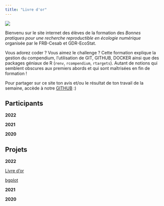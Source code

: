 ```yaml
---
title: "Livre d'or"
---
```


![](data/logo_tout_fondvert.png){fig-align="center"}

Bienvenu sur le site internet des élèves de la formation des *Bonnes pratiques pour une recherche reproductible en écologie numérique* organisée par le FRB-Cesab et GDR-EcoStat.

Vous adorez coder ? Vous aimez le challenge ? Cette formation explique la gestion du compendium, l'utilisation de GIT, GITHUB, DOCKER ainsi que des packages géniaux de R (`renv`, `rcompendium`, `rtargets`). Autant de notions qui semblent obscures aux premiers abords et qui sont maîtrisées en fin de formation !

Pour partager sur ce site ton avis et/ou le résultat de ton travail de la semaine, accède à notre [GITHUB](https://github.com/marinebnt/livretdor) :)

::: {.callout-note icon="false"}
## Participants

**2022**

**2021**

**2020**
:::

::: {.callout-note icon="false"}
## Projets

**2022**

[Livre d'or](https://github.com/marinebnt/livretdor)

[bgplot](https://github.com/victorleitejardim/bgplot)

**2021**

**2020**
:::
